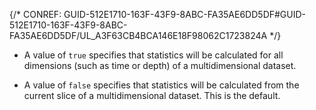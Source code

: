 

{/* CONREF: GUID-512E1710-163F-43F9-8ABC-FA35AE6DD5DF#GUID-512E1710-163F-43F9-8ABC-FA35AE6DD5DF/UL_A3F63CB4BCA146E18F98062C1723824A  */}

-   A value of `true`  specifies that statistics will be calculated for all dimensions (such as time or depth) of a multidimensional dataset.

-   A value of `false`  specifies that statistics will be calculated from the current slice of a multidimensional dataset. This is the default.
